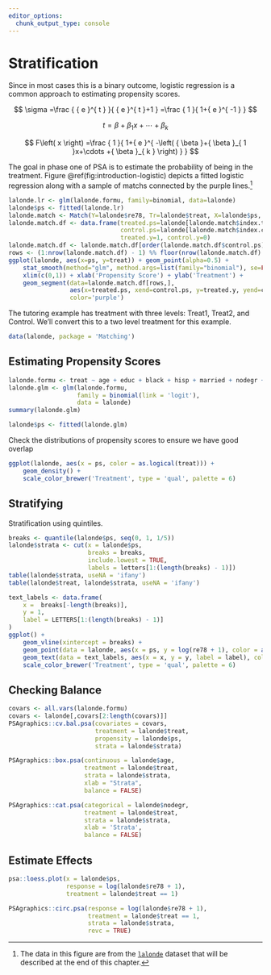```yaml
---
editor_options: 
  chunk_output_type: console
---
```


# Stratification {#chapter-stratification}

Since in most cases this is a binary outcome, logistic regression is a common approach to estimating propensity scores. 

$$ \sigma =\frac { { e }^{ t } }{ { e }^{ t }+1 } =\frac { 1 }{ 1+{ e }^{ -1 } }  $$

$$ t={ \beta  }+{ \beta  }_{ 1 }x+\cdots +{ \beta  }_{ k } $$

$$ F\left( x \right) =\frac { 1 }{ 1+{ e }^{ -\left( { \beta  }+{ \beta  }_{ 1 }x+\cdots +{ \beta  }_{ k } \right)  } } $$

The goal in phase one of PSA is to estimate the probability of being in the treatment. 
Figure \@ref(fig:introduction-logistic) depicts a fitted logistic regression along with a sample of matchs connected by the purple lines.^[The data in this figure are from the [`lalonde`](#lalonde) dataset that will be described at the end of this chapter.]

```r
lalonde.lr <- glm(lalonde.formu, family=binomial, data=lalonde)
lalonde$ps <- fitted(lalonde.lr)
lalonde.match <- Match(Y=lalonde$re78, Tr=lalonde$treat, X=lalonde$ps, M=1);
lalonde.match.df <- data.frame(treated.ps=lalonde[lalonde.match$index.treated,]$ps,
						       control.ps=lalonde[lalonde.match$index.control,]$ps,
							   treated.y=1, control.y=0)
lalonde.match.df <- lalonde.match.df[order(lalonde.match.df$control.ps),]
rows <- (1:nrow(lalonde.match.df) - 1) %% floor(nrow(lalonde.match.df) / 5) == 0
ggplot(lalonde, aes(x=ps, y=treat)) + geom_point(alpha=0.5) +
	stat_smooth(method="glm", method.args=list(family="binomial"), se=FALSE) +
	xlim(c(0,1)) + xlab('Propensity Score') + ylab('Treatment') +
	geom_segment(data=lalonde.match.df[rows,], 
				 aes(x=treated.ps, xend=control.ps, y=treated.y, yend=control.y),
				 color='purple')
```


The tutoring example has treatment with three levels: Treat1, Treat2, and Control. We'll convert this to a two level treatment for this example. 

```r
data(lalonde, package = 'Matching')
```

## Estimating Propensity Scores

```r
lalonde.formu <- treat ~ age + educ + black + hisp + married + nodegr + re74 + re75
lalonde.glm <- glm(lalonde.formu, 
				   family = binomial(link = 'logit'), 
				   data = lalonde)
summary(lalonde.glm)
```


```r
lalonde$ps <- fitted(lalonde.glm)
```

Check the distributions of propensity scores to ensure we have good overlap

```r
ggplot(lalonde, aes(x = ps, color = as.logical(treat))) + 
	geom_density() +
	scale_color_brewer('Treatment', type = 'qual', palette = 6)
```

## Stratifying

Stratification using quintiles.

```r
breaks <- quantile(lalonde$ps, seq(0, 1, 1/5))
lalonde$strata <- cut(x = lalonde$ps, 
					  breaks = breaks, 
					  include.lowest = TRUE, 
					  labels = letters[1:(length(breaks) - 1)])
table(lalonde$strata, useNA = 'ifany')
table(lalonde$treat, lalonde$strata, useNA = 'ifany')
```

```r
text_labels <- data.frame(
	x =  breaks[-length(breaks)],
	y = 1,
	label = LETTERS[1:(length(breaks) - 1)]
)
ggplot() +
	geom_vline(xintercept = breaks) +
	geom_point(data = lalonde, aes(x = ps, y = log(re78 + 1), color = as.logical(treat)), alpha = 0.5) +
	geom_text(data = text_labels, aes(x = x, y = y, label = label), color = 'black', hjust = -1) +
	scale_color_brewer('Treatment', type = 'qual', palette = 6)
```


## Checking Balance

```r
covars <- all.vars(lalonde.formu)
covars <- lalonde[,covars[2:length(covars)]]
PSAgraphics::cv.bal.psa(covariates = covars, 
						treatment = lalonde$treat,
						propensity = lalonde$ps,
						strata = lalonde$strata)
```



```r
PSAgraphics::box.psa(continuous = lalonde$age, 
					 treatment = lalonde$treat, 
					 strata = lalonde$strata,
					 xlab = "Strata", 
					 balance = FALSE)
```


```r
PSAgraphics::cat.psa(categorical = lalonde$nodegr, 
					 treatment = lalonde$treat, 
					 strata = lalonde$strata, 
					 xlab = 'Strata',
					 balance = FALSE)
```

## Estimate Effects

```r
psa::loess.plot(x = lalonde$ps,
				response = log(lalonde$re78 + 1),
				treatment = lalonde$treat == 1)
```


```r
PSAgraphics::circ.psa(response = log(lalonde$re78 + 1), 
					  treatment = lalonde$treat == 1, 
					  strata = lalonde$strata, 
					  revc = TRUE)
```

